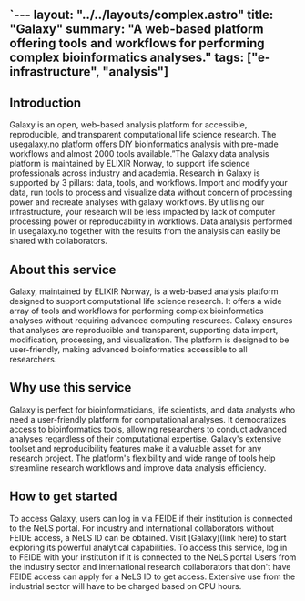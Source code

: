 `---
layout: "../../layouts/complex.astro"
title: "Galaxy"
summary: "A web-based platform offering tools and workflows for performing complex bioinformatics analyses."
tags: ["e-infrastructure", "analysis"]
---

## Introduction

Galaxy is an open, web-based analysis platform for accessible, reproducible, and transparent computational life science research. The usegalaxy.no platform offers DIY bioinformatics analysis with pre-made workflows and almost 2000 tools available.”The Galaxy data analysis platform is maintained by ELIXIR Norway, to support  life science professionals across industry and academia. Research in Galaxy is supported by 3 pillars: data, tools, and workflows. Import and modify your data, run tools to process and visualize data without concern of processing power and recreate analyses with galaxy workflows. By utilising our infrastructure, your research will be less impacted by lack of computer processing power or reproducability in workflows. Data analysis performed in usegalaxy.no together with the results from the analysis can easily be shared with collaborators.

## About this service

Galaxy, maintained by ELIXIR Norway, is a web-based analysis platform designed to support computational life science research. It offers a wide array of tools and workflows for performing complex bioinformatics analyses without requiring advanced computing resources. Galaxy ensures that analyses are reproducible and transparent, supporting data import, modification, processing, and visualization. The platform is designed to be user-friendly, making advanced bioinformatics accessible to all researchers.

## Why use this service

Galaxy is perfect for bioinformaticians, life scientists, and data analysts who need a user-friendly platform for computational analyses. It democratizes access to bioinformatics tools, allowing researchers to conduct advanced analyses regardless of their computational expertise. Galaxy's extensive toolset and reproducibility features make it a valuable asset for any research project. The platform's flexibility and wide range of tools help streamline research workflows and improve data analysis efficiency.

## How to get started

To access Galaxy, users can log in via FEIDE if their institution is connected to the NeLS portal. For industry and international collaborators without FEIDE access, a NeLS ID can be obtained. Visit [Galaxy](link here) to start exploring its powerful analytical capabilities.
To access this service, log in to FEIDE with your institution if it is connected to the NeLS portal Users from the industry sector and international research collaborators that don't have FEIDE access can apply for a NeLS ID to get access. Extensive use from the industrial sector will have to be charged based on CPU hours.
